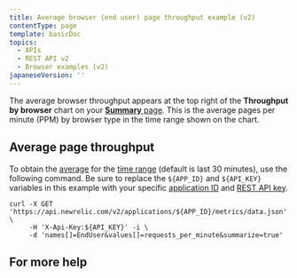 ```yaml
---
title: Average browser (end user) page throughput example (v2)
contentType: page
template: basicDoc
topics:
  - APIs
  - REST API v2
  - Browser examples (v2)
japaneseVersion: ''
---
```


The average browser throughput appears at the top right of the **Throughput by browser** chart on your [**Summary** page](/docs/browser/new-relic-browser/getting-started/browser-overview-website-performance-glance#viewing). This is the average pages per minute (PPM) by browser type in the time range shown on the chart.

## Average page throughput

To obtain the [average](/docs/apm/apis/requirements/calculating-average-metric-values-summarize) for the [time range](/docs/apm/apis/requirements/specifying-time-range-api-v2) (default is last 30 minutes), use the following command. Be sure to replace the `${APP_ID}` and `${API_KEY}` variables in this example with your specific [application ID](/docs/apm/apis/requirements/identification-code) and [REST API key](/docs/apis/rest-api-v2/requirements/rest-api-key#viewing).

```
curl -X GET 'https://api.newrelic.com/v2/applications/${APP_ID}/metrics/data.json' \
     -H 'X-Api-Key:${API_KEY}' -i \
     -d 'names[]=EndUser&values[]=requests_per_minute&summarize=true'
```

## For more help

